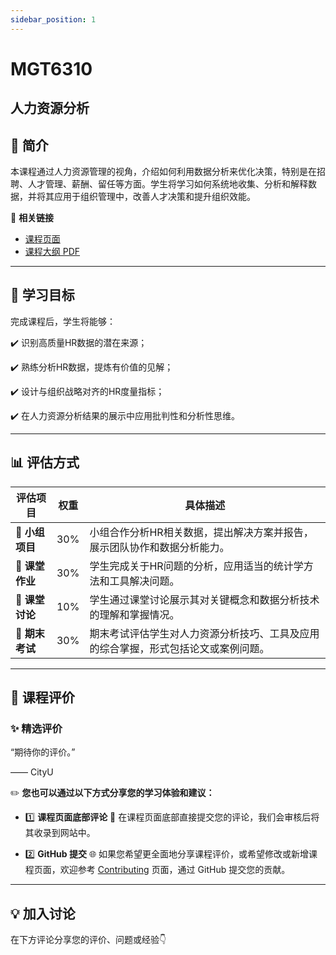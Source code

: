 ```yaml
---
sidebar_position: 1
---
```


# MGT6310
## 人力资源分析

## **📘 简介**
本课程通过人力资源管理的视角，介绍如何利用数据分析来优化决策，特别是在招聘、人才管理、薪酬、留任等方面。学生将学习如何系统地收集、分析和解释数据，并将其应用于组织管理中，改善人才决策和提升组织效能。

🔗 **相关链接**
- [课程页面](https://www.cityu.edu.hk/catalogue/pg/202425/course/MGT6310.htm)
- [课程大纲 PDF](https://www.cityu.edu.hk/catalogue/pg/202425/course/MGT6310.pdf)

---

## **🎯 学习目标**

完成课程后，学生将能够：

✔️ 识别高质量HR数据的潜在来源；

✔️ 熟练分析HR数据，提炼有价值的见解；

✔️ 设计与组织战略对齐的HR度量指标；

✔️ 在人力资源分析结果的展示中应用批判性和分析性思维。

---

## **📊 评估方式**

| **评估项目**           | **权重** | **具体描述**                                                                                       |
|-----------------------|---------|---------------------------------------------------------------------------------------------------|
| **📄 小组项目**        | 30%     | 小组合作分析HR相关数据，提出解决方案并报告，展示团队协作和数据分析能力。                         |
| **📄 课堂作业**        | 30%     | 学生完成关于HR问题的分析，应用适当的统计学方法和工具解决问题。                                    |
| **📄 课堂讨论**        | 10%     | 学生通过课堂讨论展示其对关键概念和数据分析技术的理解和掌握情况。                                  |
| **📝 期末考试**        | 30%     | 期末考试评估学生对人力资源分析技巧、工具及应用的综合掌握，形式包括论文或案例问题。               |

---

## **💬 课程评价**

### ✨ **精选评价**
<div className={commentStyles.commentBox}>
    <p className={commentStyles.commentText}>
        “期待你的评价。”
    </p>
    <p className={commentStyles.commentAuthor}>—— CityU</p>
</div>

✏️ **您也可以通过以下方式分享您的学习体验和建议：**

- 1️⃣ **课程页面底部评论**
💬 在课程页面底部直接提交您的评论，我们会审核后将其收录到网站中。

- 2️⃣ **GitHub 提交**
🌐 如果您希望更全面地分享课程评价，或希望修改或新增课程页面，欢迎参考 [Contributing](https://penjc.github.io/CityU/contributing) 页面，通过 GitHub 提交您的贡献。


---

## **💡 加入讨论**

在下方评论分享您的评价、问题或经验👇
<Utterances />